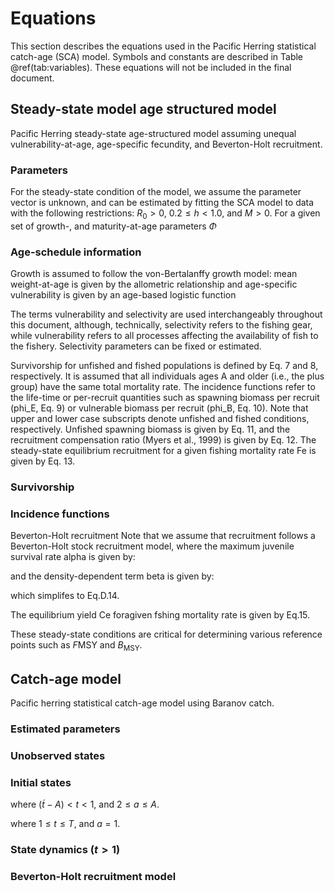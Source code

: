 # Equations

This section describes the equations used in the Pacific Herring statistical catch-age (SCA) model.
Symbols and constants are described in Table \@ref(tab:variables).
These equations will not be included in the final document.

## Steady-state model age structured model

Pacific Herring steady-state age-structured model assuming
unequal vulnerability-at-age,
age-specific fecundity, and
Beverton-Holt recruitment.

### Parameters

For the steady-state condition of the model, we assume the parameter vector
\begin{equation}\label{eq:Theta_steady}
\Theta = \left(R_0,\,h,\,M\right)
\end{equation}
is unknown, and can be estimated by fitting the SCA model to data with the following restrictions:
$R_0 > 0$, $0.2 \leq h < 1.0$, and $M > 0$.
For a given set of growth-, and maturity-at-age parameters $\Phi$ 
\begin{equation}\label{eq:Phi}
\Phi = \left(l_{\infty,s},\,\acute{k}_s,\,t_{0,s},\,\acute{a}_s,\,
\acute{b}_s,\,\dot{a}_s,\,\dot{\gamma}_s,\,\hat{a}_k,\,\hat{\gamma}_k\right).
\end{equation}

### Age-schedule information

Growth is assumed to follow the von-Bertalanffy growth model:
\begin{equation}\label{eq:l_as}
l_{a,s} = l\left(1-e^{\left(-k_s\left(a-t_{0,s}\right)\right)}\right),
\end{equation}
mean weight-at-age is given by the allometric relationship
\begin{equation}\label{eq:w_as}
w_{a,s} = \acute{a}_s\left(l_{a,s}\right)^{\acute{b}_s},
\end{equation}
and age-specific vulnerability is given by an age-based logistic function
\begin{equation}\label{eq:v_a}
v_a = \left(1+e^{\left(\frac{-\left(\hat{a}-a\right)}{\hat{\gamma}}\right)}\right)^{-1}.
\end{equation}

The terms vulnerability and selectivity are used interchangeably throughout this document, although, technically,
selectivity refers to the fishing gear, while
vulnerability refers to all processes affecting the availability of fish to the fishery.
Selectivity parameters can be fixed or estimated.

Survivorship for unfished and fished populations is defined by Eq. 7 and 8, respectively.
It is assumed that all individuals ages A and older (i.e., the plus group) have the same total mortality rate.
The incidence functions refer to the life-time or per-recruit quantities such as spawning biomass per recruit (phi_E, Eq. 9) or vulnerable biomass per recruit (phi_B, Eq. 10).
Note that upper and lower case subscripts denote unfished and fished conditions, respectively.
Unfished spawning biomass is given by Eq. 11,
and the recruitment compensation ratio (Myers et al., 1999) is given by Eq. 12.
The steady-state equilibrium recruitment for a given fishing mortality rate Fe is given by Eq. 13.

\begin{equation}\label{eq:f_as}
f_{a,s}=w_{a,s}\left(1+e^{\left(\frac{-\left(\dot{a}_s-a_s\right)}
{\dot{\gamma}_s}\right)}\right)^{-1}
\end{equation}

### Survivorship

\begin{equation}\label{eq:iota_a_1}
\iota_a = \begin{cases}
\frac{1}{S}, & a=1\\
\iota_{a-1}e^{-M}, & 1<a<A\\
\frac{\iota_{a-1}}{\left(1-e^{-M}\right)}, & a=A\\
\end{cases}
\end{equation}

\begin{equation}\label{eq:iota_a_2}
\iota_a = \begin{cases}
\frac{1}{S}, & a=1\\
\hat{\iota}_{a-1,s}e^{-M-F_ev_{a-1,s}}, & 1<a<A\\
\frac{\hat{\iota}_{a-1,s}e^{-M-F_ev_{a-1,s}}}{1-e^{-M-F_e v_{a,s}}}, & a=A\\
\end{cases}
\end{equation}

### Incidence functions

\begin{equation}\label{eq:phi_E}
\phi_E = \sum_{s=1}^S\sum_{a=1}^\infty \iota_a f_{a,s}
\end{equation}

\begin{equation}\label{eq:phi_e}
\phi_e = \sum_{s=1}^S\sum_{a=1}^\infty \hat{\iota}_{a,s} f_{a,s}
\end{equation}

\begin{equation}\label{eq:phi_B}
\phi_B = \sum_{s=1}^S\sum_{a=1}^\infty \iota_a w_{a,s} v_{a,s}
\end{equation}

\begin{equation}\label{eq:phi_b}
\phi_b = \sum_{s=1}^S\sum_{a=1}^\infty \hat{\iota}_{a,s} w_{a,s} v_{a,s}
\end{equation}

\begin{equation}\label{eq:phi_q}
\phi_q = \sum_{s=1}^S\sum_{a=1}^\infty
\frac{\hat{\iota}_{a,s} w_{a,s} v_{a,s}}{M+F_ev_{a,s}}
\left(1-e^{\left(-M-F_ev_{a,s}\right)}\right)
\end{equation}

\begin{equation}\label{eq:SB_0}
\mli{SB}_0 = R_0\phi_B
\end{equation}

\begin{equation}\label{eq:kappa}
\kappa=\frac{4h}{1-h}
\end{equation}

Beverton-Holt recruitment
Note that we assume that recruitment follows a Beverton-Holt stock recruitment model,
where the maximum juvenile survival rate alpha is given by:

and the density-dependent term beta is given by:

which simplifes to Eq.D.14.
\begin{equation}\label{eq:R_e}
R_e = R_0 \frac{\kappa-\frac{\phi_E}{\phi_e}}{\kappa-1}  
\end{equation}

The equilibrium yield Ce foragiven fshing mortality rate is given by Eq.15. 
\begin{equation}\label{eq:C_e}
C_e = F_e R_e \phi_q
\end{equation}

These steady-state conditions are critical for determining various reference points such as
$F\text{MSY}$ and $B_\text{MSY}$.

## Catch-age model

Pacific herring statistical catch-age model using Baranov catch.

### Estimated parameters

\begin{equation}\label{eq:Theta_catch}
\Theta = \left(R_0,\,h,\,M,\,\overline{R},\,\overline{R}_{\mli{init}},\,\vartheta^2,\,\rho,\,
\Gamma_{k,t},\,\{\omega_t\}_{\acute{t}=1-A}^{\acute{t}=T},\,
\{\omega_{\mli{init},t}\}_{t=\acute{t}-A}^{t=\acute{t}-1}\right)
\end{equation}

\begin{equation}\label{eq:sigma}
\sigma = \sqrt{\rho}\vartheta
\end{equation}

\begin{equation}\label{eq:tau}
\tau = \sqrt{\left(1-\rho\right)}\vartheta  
\end{equation}

### Unobserved states

\begin{equation}\label{eq:N_tas_unobs}
N_{t,a,s}
\end{equation}

\begin{equation}\label{eq:SB_ts_unobs}
\mli{SB}_{t,s}
\end{equation}

\begin{equation}\label{eq:Z_tas_unobs}
Z_{t,a,s}
\end{equation}

### Initial states

\begin{equation}\label{eq:N_tas_init_1}
N_{t,a,s} = \frac{1}{S}\overline{R}_\mli{init}e^{\omega_{\mli{init},t}}e^{-M\left(a-1\right)}
\end{equation}

where $(\acute{t}-A) < t < 1$, and $2 \leq a \leq A$.   
 
\begin{equation}\label{eq:N_tas_init_2}
N_{t,a,s} = \frac{1}{S}\bar{R}e^{\omega_{t}}
\end{equation}

where $1 \leq t \leq T$, and $a = 1$.  

\begin{equation}\label{eq:v_ka}
v_{k,a} = \frac{1}{1+e^{-\frac{\left(a - \hat{a}_k\right)}{\hat{\gamma}_k}}}  
\end{equation}

\begin{equation}\label{eq:F_kt}
F_{k,t} = e^{\Gamma_{k,t}}
\end{equation}

### State dynamics ($t>1$)

\begin{equation}\label{eq:SB_ts_state}
\mli{SB}_{t,s} = \sum_a N_{t,a,s}f_{a,s}
\end{equation}

\begin{equation}\label{eq:Z_tas_state}
Z_{t,a,s} = M+\sum_k F_{k,t} v_{k,t,a,s}
\end{equation}

\begin{equation}\label{eq:C_kt}
\hat{C}_{k,t} = \sum_s \sum_a \frac {N_{t,a,s}w_{a,s}F_{k,t}
v_{k,t,a,s} \left( 1-{e^{-Z_{t,a,s}}} \right) }{Z_{t,a,s}}^{\eta_t}
\end{equation}

\begin{equation}\label{eq:N_tas_state}
N_{t,a,s} = \begin{cases}
\frac{\alpha E_{t-1}}{1+\beta E_{t-1}} e^{\left(\omega_t-0.5\tau^2\right)}, & a=1\\
N_{t-1,a-1,s} e^{\left(-Z_{t-1,a-1,s}\right)}, & 1<a<A\\
N_{t-1,a,s} e^{\left(-Z_{t-1,a,s}\right)}, & a=A\\
\end{cases}
\end{equation}

### Beverton-Holt recruitment model

\begin{equation}\label{eq:R_t}
R_t = \frac{\alpha\mli{SB}_{t-k}}{1+\beta \mli{SB}_{t-k}}e^{\delta_{t}-0.5\tau^2}
\end{equation}

\begin{table}[ht]
\centering
\caption{\label{tab:variables}Description of symbols and constants in the
Pacific Herring statistical catch-age model.}
\begin{tabular}{lll}
\toprule
\bf{Symbol} & \bf{Value} & \bf{Description}\\
\midrule
\multicolumn{3}{l}{\textbf{Indices}}\\
$s$ & & Index for sex\\
$a$ & & Index for age\\
$t$ & & Index for year\\
$k$ & & Index for gear\\
\multicolumn{3}{l}{\textbf{Model dimensions}}\\
$S$ & $`r major_models[[1]]$dat$num.sex`$ & Number of sexes\\
$\acute{a},\,A$ & $`r major_models[[1]]$dat$start.age`$, $`r major_models[[1]]$dat$end.age`$ & Youngest and oldest age class ($A$ is a plus group)\\
$\acute{t},\,T$ & $`r major_models[[1]]$dat$start.yr`$, $`r major_models[[1]]$dat$end.yr`$ & First and last year of catch data\\
$K$ & $`r major_models[[1]]$dat$num.gears`$ & Number of gears including survey gears\\
\multicolumn{3}{l}{\textbf{Observations (data)}}\\
$C_{k,t}$ & & Catch in weight for gear $k$ in year $t$\\
$I_{k,t}$ & & Relative abundance index for gear $k$ in year $t$\\
\multicolumn{3}{l}{\textbf{Estimated parameters}}\\
$R_0$ & & Age-$\acute{a}$ recruits in unfished conditions\\
$h$ & & Steepness of the stock-recruitment relationship\\
$\bar{R}$ & & Average age-$\acute{a}$ recruitment from year $\acute{t}$ to $T$\\
$\bar{R}_\mli{init}$ & & Average age-$\acute{a}$ recruitment in year $\acute{t}-1$\\
$M_s$ & & Instantaneous natural mortality rate\\
$\hat{a}_k$ & & Selectivity parameter for gear $k$\\
$\hat{\gamma}_k$ & & Selectivity parameter for gear $k$\\
$\Gamma_{k,t}$ & & Logarithm of the instantaneous fishing mortality for gear $k$ in year $t$\\
$\omega_t$ & & Age-$\acute{a}$ deviates from $\bar{R}$ for years $\acute{t}$ to $T$\\
$\omega_{\mli{init},t}$ & & Age-$\acute{a}$ deviates from $\bar{R}_\mli{init}$ in year $\acute{t}$\\
$q_k$ & & Catchability parameter for survey $k$\\
$\rho$ & & Fraction of the total variance associated with observation error\\
$\vartheta^2$ & & Total precision (inverse of variance) of the total error\\
\multicolumn{3}{l}{\textbf{Standard deviations}}\\
$\sigma$ & & Standard deviation for observation errors in survey index\\
$\tau$ & & Standard deviation in process errors (recruitment deviations)\\
$\sigma_{C,k}$ & & Standard deviation in observed catch for gear $k$\\
\multicolumn{3}{l}{\textbf{Residuals}}\\
$\delta_t$ & & Recruitment residual in year $t$\\
$\eta_t$ & & Residual error in predicted catch in year $t$\\
\multicolumn{3}{l}{\textbf{Fixed growth and maturity parameters}}\\
$l_{\infty,s}$ & & Asymptotic length in millimetres for sex $s$\\
$\acute{k}_s$ & & Brody growth coefficient for sex $s$\\
$t_{0,s}$ & & Theoretical age at zero length for sex $s$\\
$\acute{a}_s$ & & Scalar in length-weight allometry for sex $s$\\
$\acute{b}_s$ & & Power parameter in length-weight allometry for sex $s$\\
$\dot{a}_s$ & & Age at 50\% maturity for sex $s$\\
$\dot{\gamma}_s$ & & Standard deviation at 50\% maturity for sex $s$\\
\bottomrule
\end{tabular}
\end{table}
